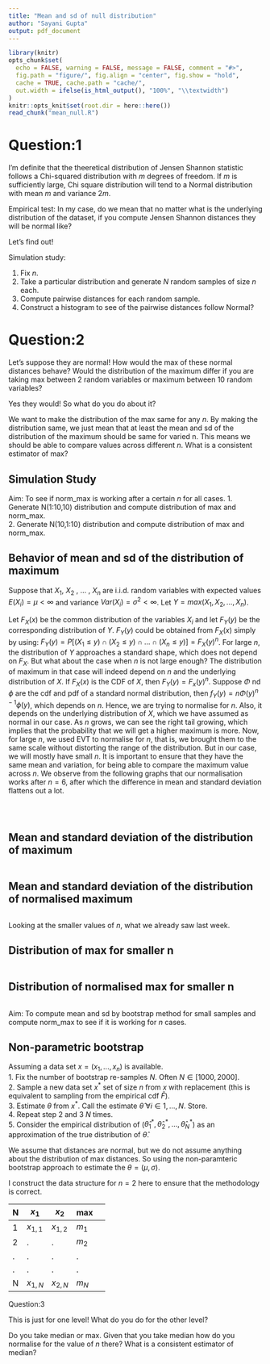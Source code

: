 ```yaml
---
title: "Mean and sd of null distribution"
author: "Sayani Gupta"
output: pdf_document
---
```


```r
library(knitr)
opts_chunk$set(
  echo = FALSE, warning = FALSE, message = FALSE, comment = "#>",
  fig.path = "figure/", fig.align = "center", fig.show = "hold",
  cache = TRUE, cache.path = "cache/",
  out.width = ifelse(is_html_output(), "100%", "\\textwidth")
)
knitr::opts_knit$set(root.dir = here::here())
read_chunk("mean_null.R")
```

# Question:1

I'm definite that the theeretical distribution of Jensen Shannon statistic follows a Chi-squared distribution with $m$ degrees of freedom. If $m$ is sufficiently large, Chi square distribution will tend to a Normal distribution with mean $m$ and variance $2m$.

Empirical test: In my case, do we mean that no matter what is the underlying distribution of the dataset, if you compute Jensen Shannon distances they will be normal like?

Let's find out!

Simulation study: 

 1. Fix $n$.
 2. Take a particular distribution and generate $N$ random samples of size $n$ each.
 3. Compute pairwise distances for each random sample.
 4. Construct a histogram to see of the pairwise distances follow Normal?

# Question:2

Let's suppose they are normal! How would the max of these normal distances behave? Would the distribution of the maximum differ if you are taking max between 2 random variables or maximum between 10 random variables?

Yes they would! So what do you do about it?

We want to make the distribution of the max same for any $n$. By making the distribution same, we just mean that at least the mean and sd of the distribution of the maximum should be same for varied n. This means we should be able to compare values across different $n$. What is a consistent estimator of max?


## Simulation Study

Aim:  To see if norm_max is working after a certain $n$ for all cases.
 1. Generate N(1:10,10) distribution and compute distribution of max and norm_max.  
 2. Generate N(10,1:10) distribution and compute distribution of max and norm_max.  

## Behavior of mean and sd of the distribution of maximum

Suppose that $X_1$, $X_2$ , ... , $X_n$ are i.i.d. random variables with expected values $E(X_i) = \mu < \infty$ and variance $Var(X_i) = \sigma^2 < \infty$. Let 
$Y = max(X_1, X_2, \dots, X_n)$.

Let $F_X(x)$ be the common distribution of the variables $X_i$ and let $F_Y(y)$ be the
corresponding distribution of $Y$. $F_Y(y)$ could be obtained from $F_X(x)$ simply by using:
$F_Y(y) = P[(X_1 \leq y)\cap(X_2 \leq y) \cap...\cap (X_n \leq y)] = {F_X(y)}^n$. For large $n$, the distribution of $Y$ approaches a standard shape, which does not depend on $F_X$. But what about the case when $n$ is not large enough? The distribution of maximum in that case will indeed depend on $n$ and the underlying distribution of $X$. If $F_X(x)$ is the CDF of $X$, then $F_Y(y) = {F_x(y)}^n$. Suppose $\Phi$ nd $\phi$ are the cdf and pdf of a standard normal distribution, then
$f_Y(y) = n{\Phi(y)}^{n-1}\phi(y)$, which depends on $n$. Hence, we are trying to normalise for $n$. Also, it depends on the underlying distribution of $X$, which we have assumed as normal in our case. As $n$ grows, we  can see the right tail growing, which implies that the probability that we will get a higher maximum is more. Now, for large $n$, we used EVT to normalise for $n$, that is, we brought them to the same scale without distorting the range of the distribution. But in our case, we will mostly have small $n$. It is important to ensure that they have the same mean and variation, for being able to compare the maximum value across $n$. We observe from the following graphs that our normalisation works after $n=6$, after which the difference in mean and standard deviation flattens out a lot.



```r

```

```r

```


```r

```

## Mean and standard deviation of the distribution of maximum


```r

```

## Mean and standard deviation of the distribution of normalised maximum

```r

```

Looking at the smaller values of $n$, what we already saw last week.

## Distribution of max for smaller n
```r

```

## Distribution of normalised max for smaller n

```r

```

Aim:  To compute mean and sd by bootstrap method for small samples and compute norm_max to see if it is working for $n$ cases.

## Non-parametric bootstrap

Assuming a data set $x = (x_1, ..., x_n)$ is available.  
1. Fix the number of bootstrap re-samples $N$. Often $N \in [1000, 2000]$.  
2. Sample a new data set $x^{*}$ set of size $n$ from $x$ with replacement (this is equivalent to sampling from the empirical cdf $\hat{F}$).  
3. Estimate $\theta$ from $x^*$. Call the estimate $\hat{\theta}$ $\forall i \in {1,\ldots, N}$. Store.  
4. Repeat step 2 and 3 $N$ times.  
5. Consider the empirical distribution of ($\hat{\theta}^*_1, \hat{\theta}^*_2, \ldots, \hat{\theta}^*_N$) as an approximation of the true
distribution of $\hat{\theta}$.  

We assume that distances are normal, but we do not assume anything about the distribution of max distances. So using the non-paramteric bootstrap approach to estimate the $\theta = (\mu, \sigma)$.

I construct the data structure for $n = 2$ here to ensure that the methodology is correct.

| N 	| $x_1$    	| $x_2$    	| max 	|
|---	|-------	|-------	|------	|----	|
| 1 	| $x_{1,1}$  	| $x_{1,2}$  	| $m_1$   	|
| 2 	| .     	| .     	| $m_2$   	|
| . 	| .     	| .     	| .    	|
| . 	| .     	| .     	| .    	|
| N 	| $x_{1, N}$ 	| $x_{2, N}$ 	| $m_N$   	|



Question:3

This is just for one level! What do you do for the other level?

Do you take median or max. Given that you take median how do you normalise for the value of $n$ there? What is a consistent estimator of median?






